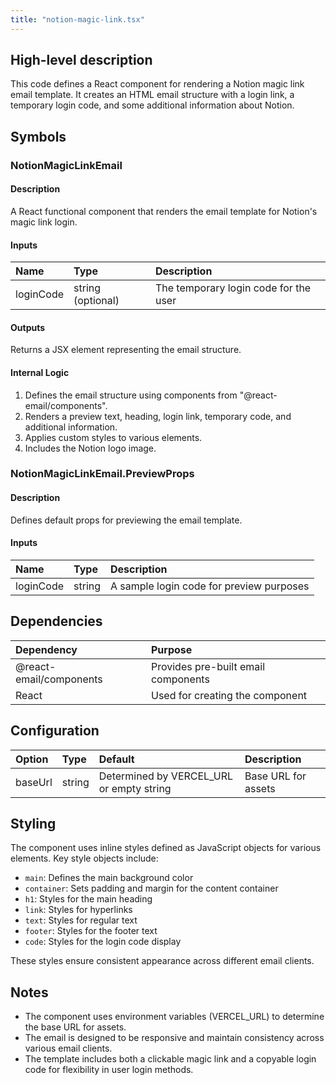 ```yaml
---
title: "notion-magic-link.tsx"
---
```


## High-level description
This code defines a React component for rendering a Notion magic link email template. It creates an HTML email structure with a login link, a temporary login code, and some additional information about Notion.

## Symbols

### NotionMagicLinkEmail
#### Description
A React functional component that renders the email template for Notion's magic link login.

#### Inputs
| Name | Type | Description |
|:-----|:-----|:------------|
| loginCode | string (optional) | The temporary login code for the user |

#### Outputs
Returns a JSX element representing the email structure.

#### Internal Logic
1. Defines the email structure using components from "@react-email/components".
2. Renders a preview text, heading, login link, temporary code, and additional information.
3. Applies custom styles to various elements.
4. Includes the Notion logo image.

### NotionMagicLinkEmail.PreviewProps
#### Description
Defines default props for previewing the email template.

#### Inputs
| Name | Type | Description |
|:-----|:-----|:------------|
| loginCode | string | A sample login code for preview purposes |

## Dependencies
| Dependency | Purpose |
|:-----------|:--------|
| @react-email/components | Provides pre-built email components |
| React | Used for creating the component |

## Configuration
| Option | Type | Default | Description |
|:-------|:-----|:--------|:------------|
| baseUrl | string | Determined by VERCEL_URL or empty string | Base URL for assets |

## Styling
The component uses inline styles defined as JavaScript objects for various elements. Key style objects include:
- `main`: Defines the main background color
- `container`: Sets padding and margin for the content container
- `h1`: Styles for the main heading
- `link`: Styles for hyperlinks
- `text`: Styles for regular text
- `footer`: Styles for the footer text
- `code`: Styles for the login code display

These styles ensure consistent appearance across different email clients.

## Notes
- The component uses environment variables (VERCEL_URL) to determine the base URL for assets.
- The email is designed to be responsive and maintain consistency across various email clients.
- The template includes both a clickable magic link and a copyable login code for flexibility in user login methods.